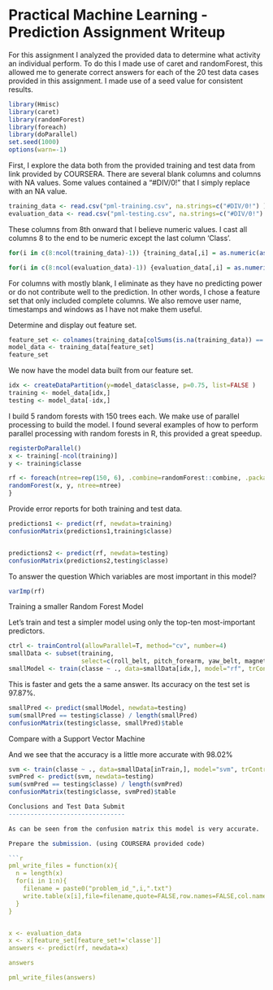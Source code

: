 Practical Machine Learning - Prediction Assignment Writeup
==========================================================

For this assignment I analyzed the provided data to determine what activity an individual perform.
To do this I made use of caret and randomForest, this allowed me to generate correct answers for
each of the 20 test data cases provided in this assignment.  I made use of a seed value for 
consistent results.


```r
library(Hmisc)
library(caret)
library(randomForest)
library(foreach)
library(doParallel)
set.seed(1000)
options(warn=-1)
```

First, I explore  the data both from the provided training and test data from link provided by COURSERA. There are several blank columns and columns with NA values. Some values contained a "#DIV/0!" that I simply replace with an NA value.

```r
training_data <- read.csv("pml-training.csv", na.strings=c("#DIV/0!") )
evaluation_data <- read.csv("pml-testing.csv", na.strings=c("#DIV/0!") )
```

These columns from 8th onward that I believe numeric values. I cast all columns 8 to the end to be numeric except the last column 'Class'.

```r
for(i in c(8:ncol(training_data)-1)) {training_data[,i] = as.numeric(as.character(training_data[,i]))}

for(i in c(8:ncol(evaluation_data)-1)) {evaluation_data[,i] = as.numeric(as.character(evaluation_data[,i]))}
```

For columns with mostly blank, I eliminate as they have no predicting power or do not contribute well to the prediction. In other words,  I chose a feature set that only included complete columns. We also remove user name, timestamps and windows as I have not make them useful.   

Determine and display out feature set.

```r
feature_set <- colnames(training_data[colSums(is.na(training_data)) == 0])[-(1:7)]
model_data <- training_data[feature_set]
feature_set
```

We now have the model data built from our feature set.

```r
idx <- createDataPartition(y=model_data$classe, p=0.75, list=FALSE )
training <- model_data[idx,]
testing <- model_data[-idx,]
```

I build 5 random forests with 150 trees each. We make use of parallel processing to build the model. I found several examples of how to perform parallel processing with random forests in R, this provided a great speedup.

```r
registerDoParallel()
x <- training[-ncol(training)]
y <- training$classe

rf <- foreach(ntree=rep(150, 6), .combine=randomForest::combine, .packages='randomForest') %dopar% {
randomForest(x, y, ntree=ntree) 
}
```

Provide error reports for both training and test data.
```r
predictions1 <- predict(rf, newdata=training)
confusionMatrix(predictions1,training$classe)


predictions2 <- predict(rf, newdata=testing)
confusionMatrix(predictions2,testing$classe)

```
To answer the question Which variables are most important in this model?

```r
varImp(rf)

```
Training a smaller Random Forest Model

Let's train and test a simpler model using only the top-ten most-important predictors.

```r
ctrl <- trainControl(allowParallel=T, method="cv", number=4)
smallData <- subset(training, 
                    select=c(roll_belt, pitch_forearm, yaw_belt, magnet_dumbbell_y, pitch_belt, magnet_dumbbell_z, roll_forearm, accel_dumbbell_y, roll_dumbbell, magnet_dumbbell_x,classe))
smallModel <- train(classe ~ ., data=smallData[idx,], model="rf", trControl=ctrl)
```

This is faster and gets the a same answer. Its accuracy on the test set is 97.87%.

```r

smallPred <- predict(smallModel, newdata=testing)
sum(smallPred == testing$classe) / length(smallPred)
confusionMatrix(testing$classe, smallPred)$table
```

Compare with a Support Vector Machine

And we see that the accuracy is a little more accurate with 98.02%

```r
svm <- train(classe ~ ., data=smallData[inTrain,], model="svm", trControl=ctrl)
svmPred <- predict(svm, newdata=testing)
sum(svmPred == testing$classe) / length(svmPred)
confusionMatrix(testing$classe, svmPred)$table

Conclusions and Test Data Submit
--------------------------------

As can be seen from the confusion matrix this model is very accurate.  I experiment with PCA and other models, but did not get as good of accuracy. Because my test data was around 99% accurate I expected nearly all of the submitted test cases to be correct.

Prepare the submission. (using COURSERA provided code)

```r
pml_write_files = function(x){
  n = length(x)
  for(i in 1:n){
    filename = paste0("problem_id_",i,".txt")
    write.table(x[i],file=filename,quote=FALSE,row.names=FALSE,col.names=FALSE)
  }
}


x <- evaluation_data
x <- x[feature_set[feature_set!='classe']]
answers <- predict(rf, newdata=x)

answers

pml_write_files(answers)
```
